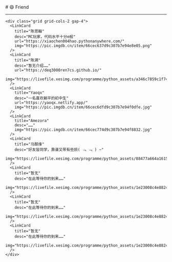 
<BaseLayout title="朋友">
  <BaseCard title="Friend">
# 😄 Friend

---
    <div class="grid grid-cols-2 gap-4">
      <LinkCard
        title="陈思翰"
        desc="M​C玩家，代码水平十分e般"
        url="https://xiaochen004hao.pythonanywhere.com/"
        img="https://pic.imgdb.cn/item/66cec637d9c307b7e94e8e05.png"
      />
      <LinkCard
        title="陈溯"
        desc="暂无介绍……"
        url="https://deq3000ren7cs.github.io/"
        img="https://livefile.xesimg.com/programme/python_assets/a346c7859c1f7441a6441a7783ad2d14.jpg"
      />
      <LinkCard
        title="Yaoqx"
        desc="一名喜欢躺平的初中生"
        url="https://yaoqx.netlify.app/"
        img="https://pic.imgdb.cn/item/66cec6dfd9c307b7e94f0dfe.jpg"
      />
      <LinkCard
        title="Amezora"
        desc="……"
        img="https://pic.imgdb.cn/item/66cec774d9c307b7e94f8832.jpg"
      />
      <LinkCard
        title="马醇烽"
        desc="好友皆同学，靠谱又带有些损( ﹁ ﹁ ) ~"
        img="https://livefile.xesimg.com/programme/python_assets/88477a664a1615a17249f2912e63981f.jpg"
      />
      <LinkCard
        title="暂无"
        desc="在此等待你的到来……"
        img="https://livefile.xesimg.com/programme/python_assets/1e23008c4e88244968e235783462968a.jpg"
      />
      <LinkCard
        title="暂无"
        desc="在此等待你的到来……"
        img="https://livefile.xesimg.com/programme/python_assets/1e23008c4e88244968e235783462968a.jpg"
      />
      <LinkCard
        title="暂无"
        desc="在此等待你的到来……"
        img="https://livefile.xesimg.com/programme/python_assets/1e23008c4e88244968e235783462968a.jpg"
      />
    </div>
  </BaseCard>
</BaseLayout>
